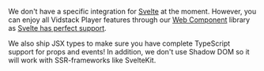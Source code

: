 We don't have a specific integration for [Svelte][svelte] at the moment. However, you
can enjoy all Vidstack Player features through our [Web Component][wc] library
as [Svelte has perfect support][svelte-ce].

We also ship JSX types to make sure you have complete TypeScript support for props and events! In
addition, we don't use Shadow DOM so it will work with SSR-frameworks like SvelteKit.

[svelte]: https://svelte.dev
[svelte-ce]: https://custom-elements-everywhere.com/#svelte
[wc]: https://developer.mozilla.org/en-US/docs/Web/API/Web_components
